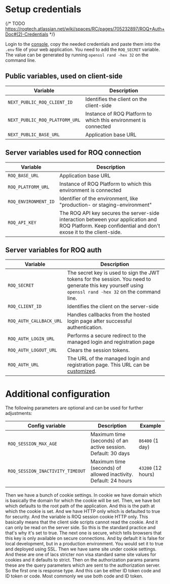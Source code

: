 
# Setup credentials

{/* TODO https://roqtech.atlassian.net/wiki/spaces/RC/pages/705232897/ROQ+Auth+Doc#(2)-Credentials */}

Login to the [console](https://console.roq.tech/), copy the needed credentials and paste them into the `.env` file of
your web application. You need to add the `ROQ_SECRET` variable. The value can be generated by
running `openssl rand -hex 32` on the
command line.

## Public variables, used on client-side

| Variable                       | Description                                                     |
|--------------------------------|-----------------------------------------------------------------|
| `NEXT_PUBLIC_ROQ_CLIENT_ID`    | Identifies the client on the client-side                        | 
| `NEXT_PUBLIC_ROQ_PLATFORM_URL` | Instance of ROQ Platform to which this environment is connected |
| `NEXT_PUBLIC_BASE_URL`         | Application base URL                                            |

## Server variables used for ROQ connection

| Variable             | Description                                                                                                                                             |
|----------------------|---------------------------------------------------------------------------------------------------------------------------------------------------------|
| `ROQ_BASE_URL`       | Application base URL                                                                                                                                    |
| `ROQ_PLATFORM_URL`   | Instance of ROQ Platform to which this environment is connected                                                                                         |
| `ROQ_ENVIRONMENT_ID` | Identifier of the environment, like "production- or staging-environment"                                                                                |
| `ROQ_API_KEY`        | The ROQ API key secures the server-side interaction between your application and ROQ Platform. Keep confidential and don't exose it to the client-side. |

## Server variables for ROQ auth

| Variable                | Description                                                                                                                                             |
|-------------------------|---------------------------------------------------------------------------------------------------------------------------------------------------------|
| `ROQ_SECRET`            | The secret key is used to sign the JWT tokens for the session. You need to generate this key yourself using `openssl rand -hex 32` on the command line. |
| `ROQ_CLIENT_ID`         | Identifies the client on the server-side                                                                                                                |
| `ROQ_AUTH_CALLBACK_URL` | Handles callbacks from the hosted login page after successful authentication.                                                                           |
| `ROQ_AUTH_LOGIN_URL`    | Performs a secure redirect to the managed login and registration page                                                                                   |                                                                                                                                      
| `ROQ_AUTH_LOGOUT_URL`   | Clears the session tokens.                                                                                                                              |
| `ROQ_AUTH_URL`          | The URL of the managed login and registration page. This URL can be [customized](/authentication/advanced-topics/custom-domain).                        |

# Additional configuration

The following parameters are optional and can be used for further adjustments:

| Config variable                  | Description                                                     | Example            |
|----------------------------------|-----------------------------------------------------------------|--------------------|
| `ROQ_SESSION_MAX_AGE`            | Maximum time (seconds) of an active session. Default: 30 days   | `86400` (1 day)    |
| `ROQ_SESSION_INACTIVITY_TIMEOUT` | Maximum time (seconds) of allowed inactivity. Default: 24 hours | `43200` (12 hours) |
|                                  |                                                                 |                    |

Then we have a bunch of cookie settings. In cookie we have domain which is basically the domain for
which the cookie will be set. Then, we have bot which defaults to the root path of the application. And this is the path
at which the cookie is set. And we have HTTP only which is defaulted to true for security. And the variable is ROQ
session cookie HTTP only. This basically means that the client side scripts cannot read the cookie. And it can only be
read on the server side. So this is the standard practice and that's why it's set to true. The next one is secure, which
tells browsers that this key is only available on secure connections. And by default it is false for local development,
but in a production environment. You would set it to true and deployed using SSL. Then we have same site under cookie
settings. And these are one of lacs stricter non visa standard same site values for cookies and it defaults to strict.
Then on the authorization params params these are the query parameters which are sent to the authorization server. So
the first one is response type. And this can be either ID token code and ID token or code. Most commonly we use both
code and ID token.